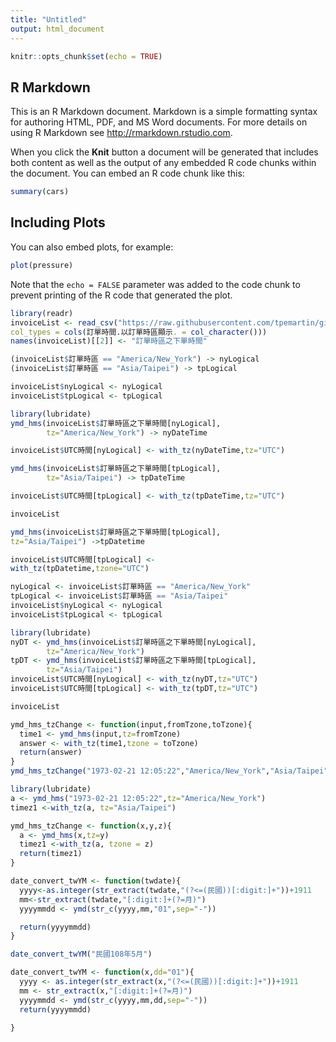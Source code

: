 ```yaml
---
title: "Untitled"
output: html_document
---
```


```r
knitr::opts_chunk$set(echo = TRUE)
```

## R Markdown

This is an R Markdown document. Markdown is a simple formatting syntax for authoring HTML, PDF, and MS Word documents. For more details on using R Markdown see <http://rmarkdown.rstudio.com>.

When you click the **Knit** button a document will be generated that includes both content as well as the output of any embedded R code chunks within the document. You can embed an R code chunk like this:

```r
summary(cars)
```

## Including Plots

You can also embed plots, for example:

```r
plot(pressure)
```

Note that the `echo = FALSE` parameter was added to the code chunk to prevent printing of the R code that generated the plot.
```r
library(readr)
invoiceList <- read_csv("https://raw.githubusercontent.com/tpemartin/github-data/master/invoiceList.csv",
col_types = cols(訂單時間.以訂單時區顯示. = col_character()))
names(invoiceList)[[2]] <- "訂單時區之下單時間"
```

```r
(invoiceList$訂單時區 == "America/New_York") -> nyLogical
(invoiceList$訂單時區 == "Asia/Taipei") -> tpLogical

invoiceList$nyLogical <- nyLogical
invoiceList$tpLogical <- tpLogical

library(lubridate)
ymd_hms(invoiceList$訂單時區之下單時間[nyLogical],
        tz="America/New_York") -> nyDateTime

invoiceList$UTC時間[nyLogical] <- with_tz(nyDateTime,tz="UTC")

ymd_hms(invoiceList$訂單時區之下單時間[tpLogical],
        tz="Asia/Taipei") -> tpDateTime

invoiceList$UTC時間[tpLogical] <- with_tz(tpDateTime,tz="UTC")

invoiceList
```

```r
ymd_hms(invoiceList$訂單時區之下單時間[tpLogical],
tz="Asia/Taipei") ->tpDatetime

invoiceList$UTC時間[tpLogical] <-
with_tz(tpDatetime,tzone="UTC")
```

```r
nyLogical <- invoiceList$訂單時區 == "America/New_York"
tpLogical <- invoiceList$訂單時區 == "Asia/Taipei"
invoiceList$nyLogical <- nyLogical
invoiceList$tpLogical <- tpLogical

library(lubridate)
nyDT <- ymd_hms(invoiceList$訂單時區之下單時間[nyLogical],
        tz="America/New_York")
tpDT <- ymd_hms(invoiceList$訂單時區之下單時間[tpLogical],
        tz="Asia/Taipei")
invoiceList$UTC時間[nyLogical] <- with_tz(nyDT,tz="UTC")
invoiceList$UTC時間[tpLogical] <- with_tz(tpDT,tz="UTC")

invoiceList
```

```r
ymd_hms_tzChange <- function(input,fromTzone,toTzone){
  time1 <- ymd_hms(input,tz=fromTzone)
  answer <- with_tz(time1,tzone = toTzone)
  return(answer)
}
ymd_hms_tzChange("1973-02-21 12:05:22","America/New_York","Asia/Taipei")

```

```r
library(lubridate)
a <- ymd_hms("1973-02-21 12:05:22",tz="America/New_York")
timez1 <-with_tz(a, tz="Asia/Taipei")

ymd_hms_tzChange <- function(x,y,z){
  a <- ymd_hms(x,tz=y)
  timez1 <-with_tz(a, tzone = z)
  return(timez1)
}
```

```r
date_convert_twYM <- function(twdate){
  yyyy<-as.integer(str_extract(twdate,"(?<=(民國))[:digit:]+"))+1911 
  mm<-str_extract(twdate,"[:digit:]+(?=月)")
  yyyymmdd <- ymd(str_c(yyyy,mm,"01",sep="-"))

  return(yyyymmdd)
}

date_convert_twYM("民國108年5月")
```

```r
date_convert_twYM <- function(x,dd="01"){
  yyyy <- as.integer(str_extract(x,"(?<=(民國))[:digit:]+"))+1911
  mm <- str_extract(x,"[:digit:]+(?=月)")
  yyyymmdd <- ymd(str_c(yyyy,mm,dd,sep="-"))
  return(yyyymmdd)

}
```

```r

```

